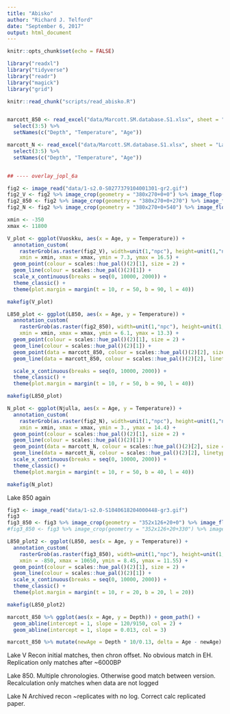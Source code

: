 ```yaml
---
title: "Abisko"
author: "Richard J. Telford"
date: "September 6, 2017"
output: html_document
---
```


```r
knitr::opts_chunk$set(echo = FALSE)

library("readxl")
library("tidyverse")
library("readr")
library("magick")
library("grid")

knitr::read_chunk("scripts/read_abisko.R")

```

```r
```
```r
marcott_850 <- read_excel("data/Marcott.SM.database.S1.xlsx", sheet = "Lake 850", skip = 2, col_names = FALSE) %>%
  select(3:5) %>%
  setNames(c("Depth", "Temperature", "Age"))

marcott_N <- read_excel("data/Marcott.SM.database.S1.xlsx", sheet = "Lake Nujulla", skip = 2, col_names = FALSE) %>%
  select(3:5) %>%
  setNames(c("Depth", "Temperature", "Age"))


```


```r
```
```r
## ---- overlay_jopl_6a 

fig2 <- image_read("data/1-s2.0-S0277379104001301-gr2.gif")
fig2_V <- fig2 %>% image_crop(geometry = "380x270+0+0") %>% image_flop()
fig2_850 <- fig2 %>% image_crop(geometry = "380x270+0+270") %>% image_flop()
fig2_N <- fig2 %>% image_crop(geometry = "380x270+0+540") %>% image_flop()

xmin <- -350
xmax <- 11800

V_plot <- ggplot(Vuoskku, aes(x = Age, y = Temperature)) +
  annotation_custom(
    rasterGrob(as.raster(fig2_V), width=unit(1,"npc"), height=unit(1,"npc")),
    xmin = xmin, xmax = xmax, ymin = 7.3, ymax = 16.5) +
  geom_point(colour = scales::hue_pal()(2)[1], size = 2) +
  geom_line(colour = scales::hue_pal()(2)[1]) + 
  scale_x_continuous(breaks = seq(0, 10000, 2000)) +
  theme_classic() +
  theme(plot.margin = margin(t = 10, r = 50, b = 90, l = 40))

makefig(V_plot)

```
```r
L850_plot <- ggplot(L850, aes(x = Age, y = Temperature)) +
  annotation_custom(
    rasterGrob(as.raster(fig2_850), width=unit(1,"npc"), height=unit(1,"npc")),
    xmin = xmin, xmax = xmax, ymin = 6.1, ymax = 13.3) +
  geom_point(colour = scales::hue_pal()(2)[1], size = 2) +
  geom_line(colour = scales::hue_pal()(2)[1]) + 
  geom_point(data = marcott_850, colour = scales::hue_pal()(2)[2], size = 2) +
  geom_line(data = marcott_850, colour = scales::hue_pal()(2)[2], linetype = "dashed") + 

  scale_x_continuous(breaks = seq(0, 10000, 2000)) +
  theme_classic() +
  theme(plot.margin = margin(t = 10, r = 50, b = 90, l = 40))

makefig(L850_plot)
```

```r
N_plot <- ggplot(Njulla, aes(x = Age, y = Temperature)) +
  annotation_custom(
    rasterGrob(as.raster(fig2_N), width=unit(1,"npc"), height=unit(1,"npc")),
    xmin = xmin, xmax = xmax, ymin = 3., ymax = 14.4) +
  geom_point(colour = scales::hue_pal()(2)[1], size = 2) +
  geom_line(colour = scales::hue_pal()(2)[1]) + 
  geom_point(data = marcott_N, colour = scales::hue_pal()(2)[2], size = 2) +
  geom_line(data = marcott_N, colour = scales::hue_pal()(2)[2], linetype = "dashed") + 
  scale_x_continuous(breaks = seq(0, 10000, 2000)) +
  theme_classic() +
  theme(plot.margin = margin(t = 10, r = 50, b = 40, l = 40))

makefig(N_plot)

```

Lake 850 again
```r
fig3 <- image_read("data/1-s2.0-S1040618204000448-gr3.gif")
fig3
fig3_850 <- fig3 %>% image_crop(geometry = "352x126+20+0") %>% image_flop()#should use image_chop but it crashes Rstudio
#fig3_850 <- fig3 %>% image_crop(geometry = "352x126+20+330") %>% image_flop()#for age axis

L850_plot2 <- ggplot(L850, aes(x = Age, y = Temperature)) +
  annotation_custom(
    rasterGrob(as.raster(fig3_850), width=unit(1,"npc"), height=unit(1,"npc")),
    xmin = -850, xmax = 10650, ymin = 8.45, ymax = 11.55) +
  geom_point(colour = scales::hue_pal()(2)[1], size = 2) +
  geom_line(colour = scales::hue_pal()(2)[1]) + 
  scale_x_continuous(breaks = seq(0, 10000, 2000)) +
  theme_classic() +
  theme(plot.margin = margin(t = 10, r = 20, b = 20, l = 20))

makefig(L850_plot2)

```



```r
marcott_850 %>% ggplot(aes(x = Age, y = Depth)) + geom_path() + 
  geom_abline(intercept = 1, slope = 120/9150, col = 2) + 
  geom_abline(intercept = 1, slope = 0.013, col = 3)

marcott_850 %>% mutate(newAge = Depth * 10/0.13, delta = Age - newAge) %>% ggplot(aes(x = Depth, y = delta)) + geom_path() + geom_rug(data = data_frame(), aes(x = c(32.5, 49.5, 72.5, 96.5, 106.5)), inherit.aes = FALSE)

```
Lake V Recon initial matches, then chron offset. No obvious match in EH. Replication only matches after ~6000BP

Lake 850. Multiple chronologies. Otherwise good match between version. Recalculation only matches when data are not logged

Lake N Archived recon ~replicates with no log. Correct calc replicated paper.

